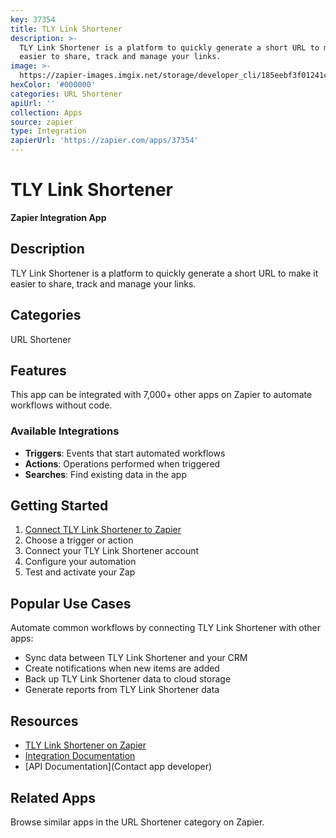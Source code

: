 ```yaml
---
key: 37354
title: TLY Link Shortener
description: >-
  TLY Link Shortener is a platform to quickly generate a short URL to make it
  easier to share, track and manage your links.
image: >-
  https://zapier-images.imgix.net/storage/developer_cli/185eebf3f01241cc6469fab60a585592_2.png?auto=format%2Ccompress&ixlib=python-3.0.0&q=50
hexColor: '#000000'
categories: URL Shortener
apiUrl: ''
collection: Apps
source: zapier
type: Integration
zapierUrl: 'https://zapier.com/apps/37354'
---
```

# TLY Link Shortener

**Zapier Integration App**

## Description

TLY Link Shortener is a platform to quickly generate a short URL to make it easier to share, track and manage your links.

## Categories

URL Shortener

## Features

This app can be integrated with 7,000+ other apps on Zapier to automate workflows without code.

### Available Integrations

- **Triggers**: Events that start automated workflows
- **Actions**: Operations performed when triggered
- **Searches**: Find existing data in the app

## Getting Started

1. [Connect TLY Link Shortener to Zapier](https://zapier.com/apps/37354)
2. Choose a trigger or action
3. Connect your TLY Link Shortener account
4. Configure your automation
5. Test and activate your Zap

## Popular Use Cases

Automate common workflows by connecting TLY Link Shortener with other apps:

- Sync data between TLY Link Shortener and your CRM
- Create notifications when new items are added
- Back up TLY Link Shortener data to cloud storage
- Generate reports from TLY Link Shortener data

## Resources

- [TLY Link Shortener on Zapier](https://zapier.com/apps/37354)
- [Integration Documentation](https://zapier.com/apps/37354/integrations)
- [API Documentation](Contact app developer)

## Related Apps

Browse similar apps in the URL Shortener category on Zapier.
